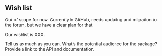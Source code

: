 ## Wish list {#wishlist}


Out of scope for now. Currently in GitHub, needs updating and migration to the forum, but we have a clear plan for that.

Our wishlist is XXX. 

Tell us as much as you can. What's the potential audience for the package? Provide a link to the API and documentation.
